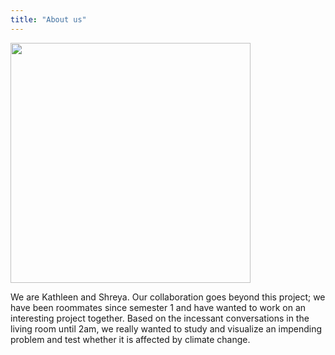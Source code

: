 ```yaml
---
title: "About us"
---
```


<!-- Use a grid -->
::: {.grid}

<!-- Left column has a width of 4/12 and shows a picture of me -->
::: {.g-col-4}
![](images/IMG_6464.jpeg){width=4in}
:::

<!-- Text gets a column with width 8/12 -->
::: {.g-col-8}

We are Kathleen and Shreya. 
Our collaboration goes beyond this project; we have been roommates since semester 1 and have wanted to work on an interesting project together. Based on the incessant conversations in the living room until 2am, we really wanted to study and visualize an impending problem and test whether it is affected by climate change. 
::: 

:::



